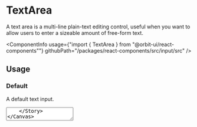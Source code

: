 
<Meta
    title="Components/TextArea"
    id="textarea"
/>

# TextArea

<Tagline>A text area is a multi-line plain-text editing control, useful when you want to allow users to enter a sizeable amount of free-form text.</Tagline>

<ComponentInfo
    usage={"import { TextArea } from \"@orbit-ui/react-components\""}
    githubPath="/packages/react-components/src/input/src"
/>

## Usage

### Default

A default text input.

<Canvas>
    <Story name="default">
        <TextArea placeholder="Why should you go to space?" />
    </Story>
</Canvas>

### Value

A text area can have a value.

<Canvas>
    <Story name="value">
        <TextArea defaultValue="To fly high!" placeholder="Why should you go to space?" />
    </Story>
</Canvas>

### Button

A text area can contain a [button](?path=/docs/button--default-story).

<Canvas>
    <Story name="button">
        <Inline>
            <TextArea button={<CrossButton aria-label="Clear value" />} placeholder="Why should you go to space?" />
        </Inline>
    </Story>
</Canvas>

### Max Rows

A text are can be limited to a maximum number of rows.

<Canvas>
    <Story name="max rows">
        <Inline>
            <TextArea maxRows={5} placeholder="Why should you go to space?" />
        </Inline>
    </Story>
</Canvas>

### Disabled

A text area can be disabled.

<Canvas>
    <Story name="disabled">
        <TextArea disabled placeholder="Why should you go to space?" />
    </Story>
</Canvas>

### Readonly

A text area can be readonly.

<Canvas>
    <Story name="readonly">
        <TextArea readOnly defaultValue="NASA selected SpaceX to develop a lunar optimized Starship to transport crew between lunar orbit and the surface of the Moon as part of NASA’s Artemis program." />
    </Story>
</Canvas>

### Loading

A text area can show that it is currently loading data.

<Canvas>
    <Story name="loading">
        <TextArea loading />
    </Story>
</Canvas>

### Fluid

A text area can take the width of its container.

<Canvas>
    <Story name="fluid">
        <TextArea fluid placeholder="Why should you go to space?" />
    </Story>
</Canvas>

### Validation

A text input can display a validation state to communicate to the user whether the current value is valid or invalid. Implement your own validation logic in your app and pass either `"valid"` or `"invalid"` to the input via the `validationState` prop.

The example below illustrates how one would validate that a text area doesn't exceed 25 characters (yes it could also be done with maxLength).

<FileCanvas filePath="/input/docs/text-area/LengthValidation">
    <LengthValidation />
</FileCanvas>

### Transparent

A text area can be transparent.

<Canvas>
    <Story name="transparent">
        <TextArea variant="transparent" placeholder="Why should you go to space?" />
    </Story>
</Canvas>

## API

### TextArea

<ComponentInfo
    usage={"import { TextArea } from \"@orbit-ui/react-components\""}
    compact
/>

<ArgsTable of={InnerTextArea} />

<Story
    name="playground"
    parameters={paramsBuilder()
        .component(InnerTextArea)
        .excludeFromDocs()
        .build()}
>
    {args =>
        <TextArea {...args} />
    }
</Story>


